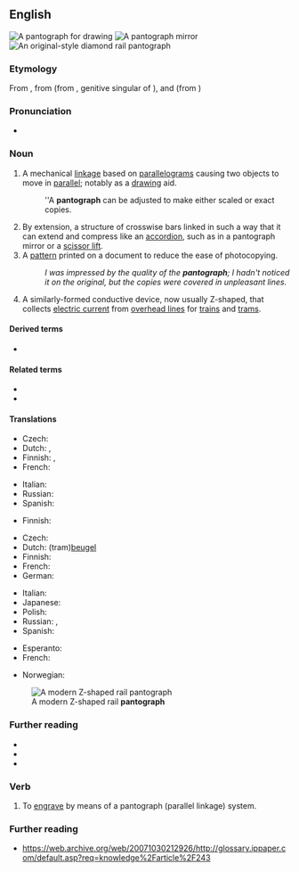 ==English==
[[Image:Pantograph (cropped).jpg|thumb|A '''pantograph''' for drawing]]
[[Image:Pantograph_Mirror.gif|thumb|A '''pantograph''' mirror]]
[[Image:Schynige Platte diamond pantograph.jpg|thumb|An original-style diamond rail '''pantograph''']]

===Etymology===
From {{der|en|fr|pantographe}}, from {{m|fr|panto-}} (from {{der|en|grc|παντός}}, genitive singular of {{m|grc|πᾶν||all}}), and {{m|fr|-graphe}} (from {{m|grc|γράφειν||to write}})

===Pronunciation===
* {{a|UK}} {{IPA|en|/ˈpantəɡɹɑːf/|/ˈpantəɡɹaf/}}

===Noun===
{{en-noun}}

# A mechanical [[linkage]] based on [[parallelogram]]s causing two objects to move in [[parallel]]; notably as a [[drawing]] aid.
#: ''A '''pantograph''' can be adjusted to make either scaled or exact copies.
# By extension, a structure of crosswise bars linked in such a way that it can extend and compress like an [[accordion]], such as in a pantograph mirror or a [[scissor lift]].
# A [[pattern]] printed on a document to reduce the ease of photocopying.
#: ''I was impressed by the quality of the '''pantograph'''; I hadn't noticed it on the original, but the copies were covered in unpleasant lines.''
# {{lb|en|rail transport}} A similarly-formed conductive device, now usually Z-shaped, that collects [[electric current]] from [[overhead line]]s for [[train]]s and [[tram]]s.

====Derived terms====
* {{l|en|pantographer}}

====Related terms====
* {{l|en|bow collector}}
* {{l|en|trolley pole}}

====Translations====
{{trans-top|mechanical drawing aid}}
* Czech: {{t+|cs|pantograf|m}}
* Dutch: {{t+|nl|pantograaf}}, {{t|nl|tekenaap|m}}
* Finnish: {{t|fi|pantografi}}, {{t|fi|suhdepiirrin}}
* French: {{t+|fr|pantographe|m}}
{{trans-mid}}
* Italian: {{t+|it|pantografo|m}}
* Russian: {{t+|ru|панто́граф|m}}
* Spanish: {{t+|es|pantógrafo|m}}
{{trans-bottom}}

{{trans-top|accordion-like extendable structure}}
* Finnish: {{t|fi|haitari}}
{{trans-mid}}
{{trans-bottom}}

{{trans-top|pattern to hamper photocopying}}
{{trans-mid}}
{{trans-bottom}}

{{trans-top|rail transport: device that collects electric current from overhead lines}}
* Czech: {{t+|cs|pantograf|m}}
* Dutch: (tram)[[beugel]]
* Finnish: {{t+|fi|virroitin}}
* French: {{t+|fr|pantographe|m}}
* German: {{t+|de|Stromabnehmer|m}}
{{trans-mid}}
* Italian: {{t+|it|pantografo|m}}
* Japanese: {{t|ja|パンタグラフ|tr=pantagurafu|sc=Jpan}}
* Polish: {{t+|pl|pantograf|m}}
* Russian: {{t+|ru|панто́граф|m}}, {{t+|ru|токоприёмник|m}}
* Spanish: {{t+|es|pantógrafo|m}}
{{trans-bottom}}

{{checktrans-top}}
* Esperanto: {{t-check|eo|pantografo}}
* French: {{t+check|fr|pantographe|m}}
{{trans-mid}}
* Norwegian: {{t-check|no|pantograf}}
{{trans-bottom}}

[[Image:Pantograaf lichtrail.jpg|thumb|A modern Z-shaped rail '''pantograph''']]

===Further reading===
* {{pedia}}
* {{pedia|Pantograph (rail)}}
* {{comcatlite|Pantographs}}

===Verb===
{{en-verb}}

# To [[engrave]] by means of a pantograph (parallel linkage) system.

===Further reading===
* https://web.archive.org/web/20071030212926/http://glossary.ippaper.com/default.asp?req=knowledge%2Farticle%2F243